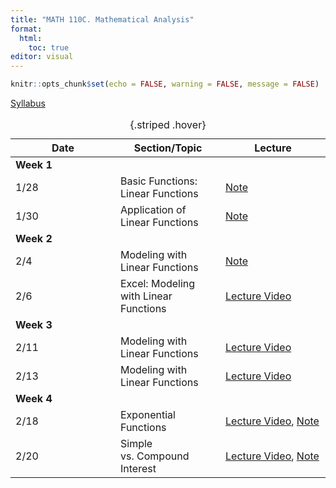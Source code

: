 ```yaml
---
title: "MATH 110C. Mathematical Analysis"
format: 
  html:
    toc: true
editor: visual
---
```


```r
knitr::opts_chunk$set(echo = FALSE, warning = FALSE, message = FALSE)
```

[Syllabus](../syllabus.html)

| Date | Section/Topic | Lecture | 
|------------------|------------------|------------------|
| **Week 1** |  |  |  |
| 1/28 | Basic Functions: Linear Functions | [Note](notes/note1.pdf) | 
| 1/30       | Application of Linear Functions              |    [Note](notes/note2.pdf)   |    
| **Week 2** |  |  |  |
| 2/4       | Modeling with Linear Functions              |    [Note](notes/note3.pdf)   |   
| 2/6       | Excel: Modeling with Linear Functions              |    [Lecture Video](https://bryant.hosted.panopto.com/Panopto/Pages/Viewer.aspx?id=d08c6b7b-e10d-43ea-a96c-b27c014ed5bc)   |   
| **Week 3** |  |  |  |
| 2/11       | Modeling with Linear Functions              |    [Lecture Video](https://bryant.hosted.panopto.com/Panopto/Pages/Viewer.aspx?id=886be002-5e77-4643-b811-b281015b4d23)   |     
| 2/13       | Modeling with Linear Functions              |    [Lecture Video](https://bryant.hosted.panopto.com/Panopto/Pages/Viewer.aspx?id=886be002-5e77-4643-b811-b281015b4d23)   |     
| **Week 4** |  |  |  |
| 2/18       | Exponential Functions              |    [Lecture Video](https://bryant.hosted.panopto.com/Panopto/Pages/Viewer.aspx?id=89c6783d-a9d0-4c1c-b7da-b288009a54d0), [Note](notes/note4.pdf)   |          
| 2/20       | Simple vs. Compound Interest              |    [Lecture Video](https://bryant.hosted.panopto.com/Panopto/Pages/Viewer.aspx?id=3ee4ec35-e73b-4637-900f-b28a0153f6a8), [Note](notes/note5.pdf)   |         
: {.striped .hover}
